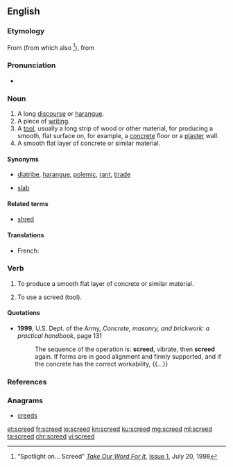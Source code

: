 ==English==

===Etymology===
From {{etyl|enm|en}} {{term|screde||lang=enm|fragment, strip of cloth}} (from which also {{term|shred|lang=en}}<ref name="tow">“Spotlight on... Screed” ''[http://www.takeourword.com/ Take Our Word For It],'' [http://www.takeourword.com/Issue001.html Issue 1], July 20, 1998</ref>), from {{etyl|ang|en}} {{term|scrēade|lang=ang}}

===Pronunciation===
* {{rhymes|iːd|lang=en}}

===Noun===
{{en-noun}}

# A long [[discourse]] or [[harangue]].
# A piece of [[writing]].
# A [[tool]], usually a long strip of wood or other material, for producing a smooth, flat surface on, for example, a [[concrete]] floor or a [[plaster]] wall.
# A smooth flat layer of concrete or similar material.

====Synonyms====
*{{sense|impassioned and angry discourse}} [[diatribe]], [[harangue]], [[polemic]], [[rant]], [[tirade]]
*{{sense|smooth flat layer of concrete or similar}} [[slab]]

====Related terms====
*[[shred]]

====Translations====
{{trans-top|smooth flat layer of concrete or similar}}
*French: {{t+|fr|chape|f}}
{{trans-mid}}
{{trans-bottom}}

===Verb===
{{en-verb}}

# {{context|construction|masonry|lang=en}} To produce a smooth flat layer of concrete or similar material.
# {{context|construction|masonry|lang=en}} To use a screed (tool).

====Quotations====
* '''1999''', U.S. Dept. of the Army, ''Concrete, masonry, and brickwork: a practical handbook'', page 131
*: The sequence of the operation is: '''screed''', vibrate, then '''screed''' again. If forms are in good alignment and firmly supported, and if the concrete has the correct workability, {{...}}

===References===
<references/>

===Anagrams===
* [[creeds#English|creeds]]

[[et:screed]]
[[fr:screed]]
[[io:screed]]
[[kn:screed]]
[[ku:screed]]
[[mg:screed]]
[[ml:screed]]
[[ta:screed]]
[[chr:screed]]
[[vi:screed]]